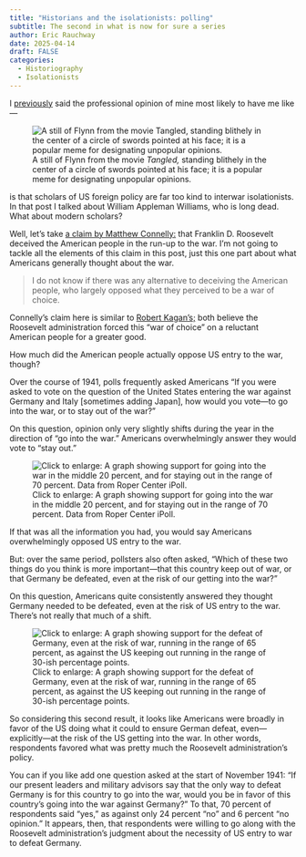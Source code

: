 ```yaml
---
title: "Historians and the isolationists: polling"
subtitle: The second in what is now for sure a series
author: Eric Rauchway
date: 2025-04-14
draft: FALSE
categories: 
  - Historiography
  - Isolationists
---
```


I [previously](https://erauchway.github.io/posts/williams_hoover/williams_hoover.html) said the professional opinion of mine most likely to have me like---

![A still of Flynn from the movie *Tangled,* standing blithely in the center of a circle of swords pointed at his face; it is a popular meme for designating unpopular opinions.](./flynn_swords.png)

is that scholars of US foreign policy are far too kind to interwar isolationists. In that post I talked about William Appleman Williams, who is long dead. What about modern scholars?

Well, let's take [a claim by Matthew Connelly:](https://networks.h-net.org/group/discussions/20030100/h-diplorjissf-roundtable-review-15-39-connelly-declassification-engine) that Franklin D. Roosevelt deceived the American people in the run-up to the war. I'm not going to tackle all the elements of this claim in this post, just this one part about what Americans generally thought about the war.

>I do not know if there was any alternative to deceiving the American people, who largely opposed what they perceived to be a war of choice.

Connelly's claim here is similar to [Robert Kagan's;](https://libertiesjournal.com/articles/war-and-the-liberal-hegemony/) both believe the Roosevelt administration forced this "war of choice" on a reluctant American people for a greater good.

How much did the American people actually oppose US entry to the war, though?

Over the course of 1941, polls frequently asked Americans "If you were asked to vote on the question of the United States entering the war against Germany and Italy [sometimes adding Japan], how would you vote---to go into the war, or to stay out of the war?"

On this question, opinion only very slightly shifts during the year in the direction of "go into the war." Americans overwhelmingly answer they would vote to "stay out." 

![Click to enlarge: A graph showing support for going into the war in the middle 20 percent, and for staying out in the range of 70 percent. Data from Roper Center iPoll.](./vote.png){.lightbox}

If that was all the information you had, you would say Americans overwhelmingly opposed US entry to the war.

But: over the same period, pollsters also often asked, "Which of these two things do you think is more important---that this country keep out of war, or that Germany be defeated, even at the risk of our getting into the war?"

On this question, Americans quite consistently answered they thought Germany needed to be defeated, even at the risk of US entry to the war. There's not really that much of a shift.

![Click to enlarge: A graph showing support for the defeat of Germany, even at the risk of war, running in the range of 65 percent, as against the US keeping out running in the range of 30-ish percentage points.](./germany.png){.lightbox}


So considering this second result, it looks like Americans were broadly in favor of the US doing what it could to ensure German defeat, even---explicitly---at the risk of the US getting into the war. In other words, respondents favored what was pretty much the Roosevelt administration's policy.

You can if you like add one question asked at the start of November 1941: "If our present leaders and military advisors say that the only way to defeat Germany is for this country to go into the war, would you be in favor of this country's going into the war against Germany?" To that, 70 percent of respondents said "yes," as against only 24 percent "no" and 6 percent "no opinion." It appears, then, that respondents were willing to go along with the Roosevelt administration's judgment about the necessity of US entry to war to defeat Germany.
